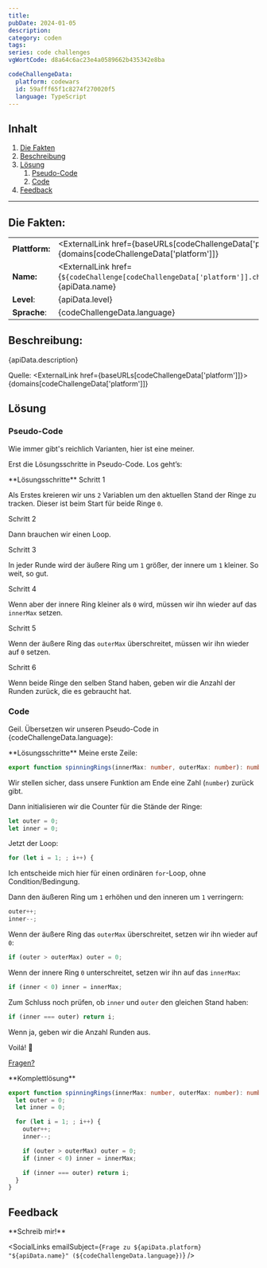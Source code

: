 ```yaml
---
title:
pubDate: 2024-01-05
description:
category: coden
tags:
series: code challenges
vgWortCode: d8a64c6ac23e4a0589662b435342e8ba

codeChallengeData:
  platform: codewars
  id: 59afff65f1c8274f270020f5
  language: TypeScript
---
```


## Inhalt

1. [Die Fakten](#)
1. [Beschreibung](#)
1. [Lösung](#)
   1. [Pseudo-Code](#)
   1. [Code](#)
1. [Feedback](#)

---

## Die Fakten:

|                |                                                                                                                                            |
| -------------- | ------------------------------------------------------------------------------------------------------------------------------------------ |
| **Plattform:** | <ExternalLink href={baseURLs[codeChallengeData['platform']]}>{domains[codeChallengeData['platform']]}</ExternalLink>                       |
| **Name:**      | <ExternalLink href={`${codeChallenge[codeChallengeData['platform']].challenge.url}/${codeChallengeData.id}`}>{apiData.name}</ExternalLink> |
| **Level**:     | {apiData.level}                                                                                                                            |
| **Sprache**:   | {codeChallengeData.language}                                                                                                               |

## Beschreibung:

<FetchedMarkdown>{apiData.description}</FetchedMarkdown>

Quelle: <ExternalLink href={baseURLs[codeChallengeData['platform']]}>{domains[codeChallengeData['platform']]}</ExternalLink>

## Lösung

### Pseudo-Code

Wie immer gibt's reichlich Varianten, hier ist eine meiner.

Erst die Lösungsschritte in Pseudo-Code. Los geht’s:

<Accordion>
**Lösungsschritte**

<Accordion>
Schritt 1

Als Erstes kreieren wir uns `2` Variablen um den aktuellen Stand der Ringe zu tracken. Dieser ist beim Start für beide Ringe `0`.

</Accordion>
<Accordion>
Schritt 2

Dann brauchen wir einen Loop.

</Accordion>
<Accordion>
Schritt 3

In jeder Runde wird der äußere Ring um `1` größer, der innere um `1` kleiner. So weit, so gut.

</Accordion>
<Accordion>
Schritt 4

Wenn aber der innere Ring kleiner als `0` wird, müssen wir ihn wieder auf das `innerMax` setzen.

</Accordion>
<Accordion>
Schritt 5

Wenn der äußere Ring das `outerMax` überschreitet, müssen wir ihn wieder auf `0` setzen.

</Accordion>
<Accordion>
Schritt 6

Wenn beide Ringe den selben Stand haben, geben wir die Anzahl der Runden zurück, die es gebraucht hat.

</Accordion>
</Accordion>

### Code

Geil. Übersetzen wir unseren Pseudo-Code in {codeChallengeData.language}:

<Accordion>
**Lösungsschritte**

<Accordion>
Meine erste Zeile:

```ts
export function spinningRings(innerMax: number, outerMax: number): number {
```

Wir stellen sicher, dass unsere Funktion am Ende eine Zahl (`number`) zurück gibt.

</Accordion>
<Accordion>

Dann initialisieren wir die Counter für die Stände der Ringe:

```ts
let outer = 0;
let inner = 0;
```

</Accordion>
<Accordion>

Jetzt der Loop:

```ts
for (let i = 1; ; i++) {
```

Ich entscheide mich hier für einen ordinären <ExternalLink href={docs.statements.for}>`for`</ExternalLink>-Loop, ohne Condition/Bedingung.

</Accordion>
<Accordion>

Dann den äußeren Ring um `1` erhöhen und den inneren um `1` verringern:

```ts
outer++;
inner--;
```

</Accordion>
<Accordion>

Wenn der äußere Ring das `outerMax` überschreitet, setzen wir ihn wieder auf `0`:

```ts
if (outer > outerMax) outer = 0;
```

</Accordion>
<Accordion>

Wenn der innere Ring `0` unterschreitet, setzen wir ihn auf das `innerMax`:

```ts
if (inner < 0) inner = innerMax;
```

</Accordion>
<Accordion>

Zum Schluss noch prüfen, ob `inner` und `outer` den gleichen Stand haben:

```ts
if (inner === outer) return i;
```

Wenn ja, geben wir die Anzahl Runden aus.

</Accordion>
<Accordion>

Voilá! 💪

[Fragen?](#feedback)

</Accordion>
</Accordion>

<Accordion>
**Komplettlösung**

```ts
export function spinningRings(innerMax: number, outerMax: number): number {
  let outer = 0;
  let inner = 0;

  for (let i = 1; ; i++) {
    outer++;
    inner--;

    if (outer > outerMax) outer = 0;
    if (inner < 0) inner = innerMax;

    if (inner === outer) return i;
  }
}
```

</Accordion>

## Feedback

<Accordion>
**Schreib mir!**

<SocialLinks
  emailSubject={`Frage zu ${apiData.platform} "${apiData.name}" (${codeChallengeData.language})`}
/>

</Accordion>
